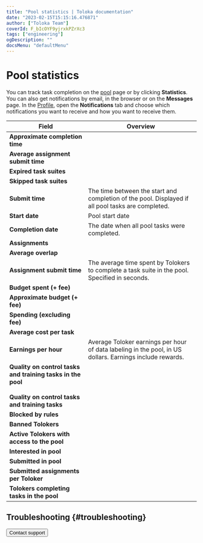 ```yaml
---
title: "Pool statistics | Toloka documentation"
date: "2023-02-15T15:15:16.476871"
author: ["Toloka Team"]
coverId: F_bIcOYF9yjrxkPZrXc3
tags: ["engineering"]
ogDescription: ""
docsMenu: "defaultMenu"
---
```



# Pool statistics

You can track task completion on the [pool](/docs/glossary#pool) page or by clicking **Statistics**. You can also get notifications by email, in the browser or on the **Messages** page. In the [Profile](https://platform.toloka.ai/requester/profile), open the **Notifications** tab and choose which notifications you want to receive and how you want to receive them.

**Field** | **Overview**
----- | -----
**Approximate completion time** | <PoolStatisticPoolTable1/>
**Average assignment submit time** | <PoolStatisticPoolTable2/>
**Expired task suites** | <PoolStatisticPoolTable3/>
**Skipped task suites** | <PoolStatisticPoolTable4/>
**Submit time** | The time between the start and completion of the pool. Displayed if all pool tasks are completed.
**Start date** | Pool start date
**Completion date** | The date when all pool tasks were completed.
**Assignments** | <PoolStatisticPoolTable5/>
**Average overlap** | <PoolStatisticPoolTable6/>
**Assignment submit time** | The average time spent by Tolokers to complete a task suite in the pool. Specified in seconds.
**Budget spent (+ fee)** | <PoolStatisticPoolTable7/>
**Approximate budget (+ fee)** | <PoolStatisticPoolTable8/>
**Spending (excluding fee)** | <PoolStatisticPoolTable9/>
**Average cost per task** | <PoolStatisticPoolTable10/>
**Earnings per hour** | Average Toloker earnings per hour of data labeling in the pool, in US dollars. Earnings include rewards.
**Quality on control tasks and training tasks in the pool**<br/><br/>**Quality on control tasks and training tasks** | <PoolStatisticPoolTable11/>
**Blocked by rules** | <PoolStatisticPoolTable12/>
**Banned Tolokers** | <PoolStatisticPoolTable13/>
**Active Tolokers with access to the pool** | <PoolStatisticPoolTable14/>
**Interested in pool** | <PoolStatisticPoolTable15/>
**Submitted in pool** | <PoolStatisticPoolTable16/>
**Submitted assignments per Toloker** | <PoolStatisticPoolTable17/>
**Tolokers completing tasks in the pool** | <PoolStatisticPoolTable18/>

## Troubleshooting {#troubleshooting}

<TroubleshootingSpeedDropped/>

<FaqLabelingSpeed/>

<FaqSpeedUpCompletion/>

<TroubleshootingMaxNumber/>

<Button themeColor="light" view="default" size="l" type="link" url="/docs/guide/troubleshooting/support?form-source=guide-pool-statistic-pool">Contact support</Button>
